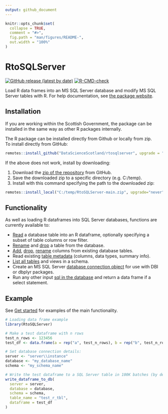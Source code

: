 ```yaml
---
output: github_document
---
```


<!-- README.md is generated from README.Rmd. Please edit that file -->

```r
knitr::opts_chunk$set(
  collapse = TRUE,
  comment = "#>",
  fig.path = "man/figures/README-",
  out.width = "100%"
)
```

# RtoSQLServer

<!-- badges: start -->
[![GitHub release (latest by date)](https://img.shields.io/github/v/release/ScotGovAnalysis/sgplot)](https://github.com/ScotGovAnalysis/sgplot/releases/latest)
[![R-CMD-check](https://github.com/DataScienceScotland/RtoSQLServer/workflows/R-CMD-check/badge.svg)](https://github.com/DataScienceScotland/RtoSQLServer/actions)
<!-- badges: end -->

Load R data frames into an MS SQL Server database and modify MS SQL Server tables
with R. For help documentation, see [the package website](https://scotgovanalysis.github.io/RtoSQLServer).

## Installation

If you are working within the Scottish Government, the package can be installed in the same way as other R packages internally.

The R package can be installed directly from Github or locally from zip.  
To install directly from GitHub:

```r
remotes::install_github("DataScienceScotland/rtosqlserver", upgrade = "never")
```

If the above does not work, install by downloading:

1. Download the [zip of the repository](https://github.com/DataScienceScotland/RtoSQLServer/archive/refs/heads/main.zip) from GitHub.
2. Save the downloaded zip to a specific directory (e.g. C:/temp).
3. Install with this command specifying the path to the downloaded zip:
```r
remotes::install_local("C:/temp/RtoSQLServer-main.zip", upgrade="never")
```

## Functionality

As well as loading R dataframes into SQL Server databases, functions are currently available to: 

- [Read](https://scotgovanalysis.github.io/RtoSQLServer/reference/read_table_from_db.html) a database table into an R dataframe, optionally specifying a subset of table columns or row filter.
- [Rename](https://scotgovanalysis.github.io/RtoSQLServer/reference/rename_table.html) and [drop](https://scotgovanalysis.github.io/RtoSQLServer/reference/drop_table_from_db.html) a table from the database.
- [Add](https://scotgovanalysis.github.io/RtoSQLServer/reference/add_column.html), [drop](https://scotgovanalysis.github.io/RtoSQLServer/reference/drop_column.html), [rename](https://scotgovanalysis.github.io/RtoSQLServer/reference/rename_column.html) columns from existing database tables.
- Read existing [table metadata](https://scotgovanalysis.github.io/RtoSQLServer/reference/db_table_metadata.html) (columns, data types, summary info).
- [List all tables](https://scotgovanalysis.github.io/RtoSQLServer/reference/show_schema_tables.html) and views in a schema.
- Create an MS SQL Server [database connection object](https://scotgovanalysis.github.io/RtoSQLServer/reference/create_sqlserver_connection.html) for use with DBI or dbplyr packages.
- Run any other input [sql in the database](https://scotgovanalysis.github.io/RtoSQLServer/reference/execute_sql.html) and return a data frame if a select statement.  

## Example
See [Get started](articles/RtoSQLServer.html) for examples of the main functionality.
```r
# Loading data frame example
library(RtoSQLServer)

# Make a test dataframe with n rows
test_n_rows <- 123456
test_df <- data.frame(a = rep("a", test_n_rows), b = rep("b", test_n_rows))

# Set database connection details:
server <- "server\\instance"
database <- "my_database_name"
schema <- "my_schema_name"

# Write the test dataframe to a SQL Server table in 100K batches (by default system versioning is FALSE)
write_dataframe_to_db(
  server = server,
  database = database,
  schema = schema,
  table_name = "test_r_tbl",
  dataframe = test_df
)
```
